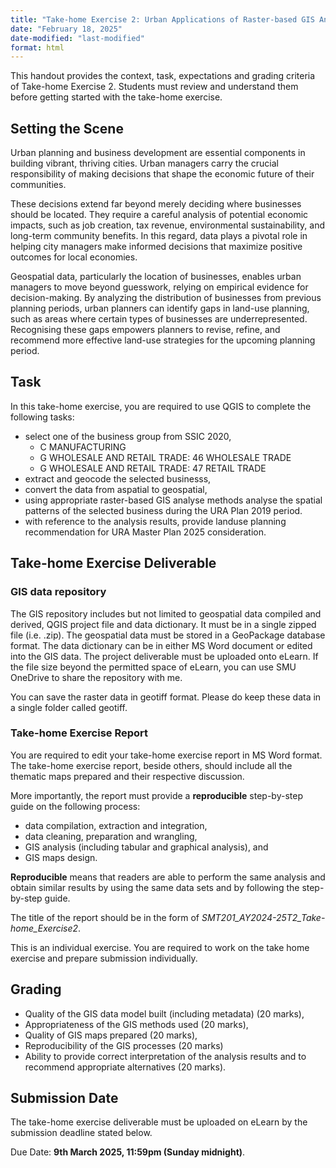 ```yaml
---
title: "Take-home Exercise 2: Urban Applications of Raster-based GIS Analysis"
date: "February 18, 2025"
date-modified: "last-modified"
format: html
---
```


::: callout-note
This handout provides the context, task, expectations and grading criteria of Take-home Exercise 2. Students must review and understand them before getting started with the take-home exercise.
:::


## Setting the Scene

Urban planning and business development are essential components in building vibrant, thriving cities. Urban managers carry the crucial responsibility of making decisions that shape the economic future of their communities.

These decisions extend far beyond merely deciding where businesses should be located. They require a careful analysis of potential economic impacts, such as job creation, tax revenue, environmental sustainability, and long-term community benefits. In this regard, data plays a pivotal role in helping city managers make informed decisions that maximize positive outcomes for local economies.

Geospatial data, particularly the location of businesses, enables urban managers to move beyond guesswork, relying on empirical evidence for decision-making. By analyzing the distribution of businesses from previous planning periods, urban planners can identify gaps in land-use planning, such as areas where certain types of businesses are underrepresented. Recognising these gaps empowers planners to revise, refine, and recommend more effective land-use strategies for the upcoming planning period.

## Task

In this take-home exercise, you are required to use QGIS to complete the following tasks:

- select one of the business group from SSIC 2020,
    - C MANUFACTURING
    - G WHOLESALE AND RETAIL TRADE: 46 WHOLESALE TRADE
    - G WHOLESALE AND RETAIL TRADE: 47 RETAIL TRADE
- extract and geocode the selected businesss,
- convert the data from aspatial to geospatial,
- using appropriate raster-based GIS analyse methods analyse the spatial patterns of the selected business during the URA Plan 2019 period.
- with reference to the analysis results, provide landuse planning recommendation for URA Master Plan 2025 consideration.

## Take-home Exercise Deliverable

### GIS data repository

The GIS repository includes but not limited to geospatial data compiled and derived, QGIS project file and data dictionary. It must be in a single zipped file (i.e. .zip). The geospatial data must be stored in a GeoPackage database format. The data dictionary can be in either MS Word document or edited into the GIS data. The project deliverable must be uploaded onto eLearn.  If the file size beyond the permitted space of eLearn, you can use SMU OneDrive to share the repository with me.

::: callout-note
You can save the raster data in geotiff format. Please do keep these data in a single folder called geotiff.
:::

### Take-home Exercise Report

You are required to edit your take-home exercise report in MS Word format. The take-home exercise report, beside others, should include all the thematic maps prepared and their respective discussion.

More importantly, the report must provide a **reproducible** step-by-step guide on the following process:

-   data compilation, extraction and integration,
-   data cleaning, preparation and wrangling,
-   GIS analysis (including tabular and graphical analysis), and
-   GIS maps design.

::: callout-note
**Reproducible** means that readers are able to perform the same analysis and obtain similar results by using the same data sets and by following the step-by-step guide.
:::

The title of the report should be in the form of *SMT201_AY2024-25T2_Take-home_Exercise2*.

::: callout-warning
This is an individual exercise. You are required to work on the take home exercise and prepare submission individually.
:::

## Grading

-   Quality of the GIS data model built (including metadata) (20 marks),
-   Appropriateness of the GIS methods used (20 marks),
-   Quality of GIS maps prepared (20 marks),
-   Reproducibility of the GIS processes (20 marks)
-   Ability to provide correct interpretation of the analysis results and to recommend appropriate alternatives (20 marks).

## Submission Date

The take-home exercise deliverable must be uploaded on eLearn by the submission deadline stated below.

Due Date: **9th March 2025, 11:59pm (Sunday midnight)**.

